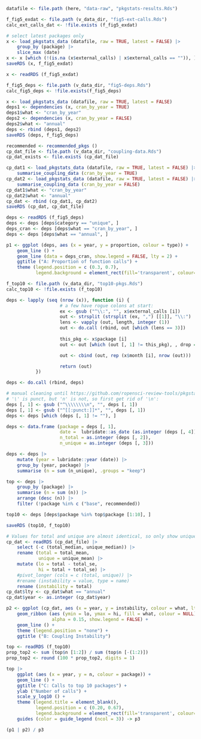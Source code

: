 
```r
datafile <- file.path (here, "data-raw", "pkgstats-results.Rds")
```

```r
f_fig5_exdat <- file.path (v_data_dir, "fig5-ext-calls.Rds")
calc_ext_calls_dat <- !file.exists (f_fig5_exdat)
```

```r
# select latest packages only
x <- load_pkgstats_data (datafile, raw = TRUE, latest = FALSE) |>
    group_by (package) |>
    slice_max (date)
x <- x [which (!(is.na (x$external_calls) | x$external_calls == "")), ]
saveRDS (x, f_fig5_exdat)
```

```r
x <- readRDS (f_fig5_exdat)
```
```r
f_fig5_deps <- file.path (v_data_dir, "fig5-deps.Rds")
calc_fig5_deps <- !file.exists(f_fig5_deps)
```

```r
x <- load_pkgstats_data (datafile, raw = TRUE, latest = FALSE)
deps1 <- dependencies (x, cran_by_year = TRUE)
deps1$what <- "cran_by_year"
deps2 <- dependencies (x, cran_by_year = FALSE)
deps2$what <- "annual"
deps <- rbind (deps1, deps2)
saveRDS (deps, f_fig5_deps)
```
```r
recommended <- recommended_pkgs ()
cp_dat_file <- file.path (v_data_dir, "coupling-data.Rds")
cp_dat_exists <- file.exists (cp_dat_file)
```

```r
cp_dat1 <- load_pkgstats_data (datafile, raw = TRUE, latest = FALSE) |>
    summarise_coupling_data (cran_by_year = TRUE)
cp_dat2 <- load_pkgstats_data (datafile, raw = TRUE, latest = FALSE) |>
    summarise_coupling_data (cran_by_year = FALSE)
cp_dat1$what <- "cran_by_year"
cp_dat2$what <- "annual"
cp_dat <- rbind (cp_dat1, cp_dat2)
saveRDS (cp_dat, cp_dat_file)
```



```r
deps <- readRDS (f_fig5_deps)
deps <- deps [deps$category == "unique", ]
deps_cran <- deps [deps$what == "cran_by_year", ]
deps <- deps [deps$what == "annual", ]

p1 <- ggplot (deps, aes (x = year, y = proportion, colour = type)) +
    geom_line () +
    geom_line (data = deps_cran, show.legend = FALSE, lty = 2) +
    ggtitle ("A: Proportion of function calls") +
    theme (legend.position = c (0.3, 0.7),
           legend.background = element_rect(fill='transparent', colour='transparent'))
```

```r
f_top10 <- file.path (v_data_dir, "top10-pkgs.Rds")
calc_top10 <- !file.exists (f_top10)
```


```r
deps <- lapply (seq (nrow (x)), function (i) {
                    # a few have rogue colons at start:
                    ex <- gsub ("^\\:", "", x$external_calls [i])
                    out <- strsplit (strsplit (ex, ",") [[1]], "\\:")
                    lens <- vapply (out, length, integer (1))
                    out <- do.call (rbind, out [which (lens == 3)])
                    
                    this_pkg <- x$package [i]
                    out <- out [which (out [, 1] != this_pkg), , drop = FALSE]

                    out <- cbind (out, rep (x$month [i], nrow (out)))

                    return (out)
           })

deps <- do.call (rbind, deps)

# manual cleaning until https://github.com/ropensci-review-tools/pkgstats/issues/33
# '\' is punct, but 'n' is not, so first get rid of '\n':
deps [, 1] <- gsub ("^\\\\\\\\n", "", deps [, 1])
deps [, 1] <- gsub ("^[[:punct:]]*", "", deps [, 1])
deps <- deps [which (deps [, 1] != ""), ]

deps <- data.frame (package = deps [, 1],
                    date =  lubridate::as_date (as.integer (deps [, 4])),
                    n_total = as.integer (deps [, 2]),
                    n_unique = as.integer (deps [, 3]))

deps <- deps |>
    mutate (year = lubridate::year (date)) |>
    group_by (year, package) |>
    summarise (n = sum (n_unique), .groups = "keep")

top <- deps |>
    group_by (package) |>
    summarise (n = sum (n)) |>
    arrange (desc (n)) |>
    filter (!package %in% c ("base", recommended))

top10 <- deps [deps$package %in% top$package [1:10], ]

saveRDS (top10, f_top10)
```

```r
# Values for total and unique are almost identical, so only show unique
cp_dat <- readRDS (cp_dat_file) |>
    select (-c (total_median, unique_median)) |>
    rename (total = total_mean,
            unique = unique_mean) |>
    mutate (lo = total - total_se,
            hi = total + total_se) |>
    #pivot_longer (cols = c (total, unique)) |>
    #rename (instability = value, type = name)
    rename (instability = total)
cp_dat$lty <- cp_dat$what == "annual"
cp_dat$year <- as.integer (cp_dat$year)

p2 <- ggplot (cp_dat, aes (x = year, y = instability, colour = what, lty = lty)) +
    geom_ribbon (aes (ymin = lo, ymax = hi, fill = what, colour = NULL),
                 alpha = 0.15, show.legend = FALSE) +
    geom_line () +
    theme (legend.position = "none") +
    ggtitle ("B: Coupling Instability")
```

```r
top <- readRDS (f_top10)
prop_top2 <- sum (top$n [1:2]) / sum (top$n [-(1:2)])
prop_top2 <- round (100 * prop_top2, digits = 1)

top |>
    ggplot (aes (x = year, y = n, colour = package)) +
    geom_line () +
    ggtitle ("C: Calls to top 10 packages") +
    ylab ("Number of calls") +
    scale_y_log10 () +
    theme (legend.title = element_blank(),
           legend.position = c (0.20, 0.67),
           legend.background = element_rect(fill='transparent', colour='transparent')) +
    guides (color = guide_legend (ncol = 3)) -> p3
```

```r
(p1 | p2) / p3
```
